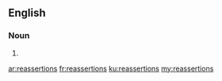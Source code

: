 ==English==

===Noun===
{{head|en}}

# {{plural of|reassertion}}

[[ar:reassertions]]
[[fr:reassertions]]
[[ku:reassertions]]
[[my:reassertions]]